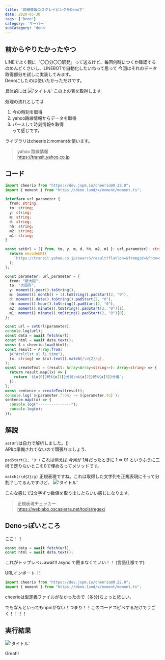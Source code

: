 ```yaml
---
title: '路線情報のスクレイピングをDenoで'
date: 2020-05-30
tags: ['Deno']
category: 'サーバー'
subCategory: 'deno'
---
```


## 前からやりたかったやつ

LINEでよく親に「〇〇分〇〇駅発」って送るけど、毎回何時につくか確認するのめんどくさいし、LINEBOTで自動化したいねって思って
今回はそれのデータ取得部分を試しに実装してみます。\
Denoにしたのは使いたかっただけです。

具体的には !['タイトル'](https://i.gyazo.com/868acb0c4b429561bc36d2dcdb13f000.png)
この上の表を取得します。

処理の流れとしては

1. 今の時刻を取得
2. yahoo路線情報からデータを取得
3. パースして時刻情報を取得\
   って感じです。

ライブラリはcheerioとmomentを使います。

> yahoo 路線情報\
> https://transit.yahoo.co.jp

## コード

```typescript
import cheerio from "https://dev.jspm.io/cheerio@0.22.0";
import { moment } from "https://deno.land/x/moment/moment.ts";

interface url_parameter {
  from: string;
  to: string;
  y: string;
  m: string;
  d: string;
  hh: string;
  m2: string;
  m1: string;
}

const setUrl = ({ from, to, y, m, d, hh, m2, m1 }: url_parameter): string => {
  return encodeURI(
    `https://transit.yahoo.co.jp/search/result?flatlon=&fromgid=&from=${from}&tlatlon=&togid=&to=${to}&viacode=&via=&viacode=&via=&viacode=&via=&y=${y}&m=${m}&d=${d}&hh=${hh}&m2=${m2}&m1=${m1}&type=1&ticket=ic&expkind=1&userpass=1&ws=1&s=1&kw=${to}`,
  );
};

const parameter: url_parameter = {
  from: "新大阪",
  to: "大国町",
  y: moment().year().toString(),
  m: (moment().month() + 1).toString().padStart(2, "0"),
  d: moment().date().toString().padStart(2, "0"),
  hh: moment().hour().toString().padStart(2, "0"),
  m2: moment().minute().toString().padStart(2, "0")[1],
  m1: moment().minute().toString().padStart(2, "0")[0],
};

const url = setUrl(parameter);
console.log(url);
const data = await fetch(url);
const html = await data.text();
const $ = cheerio.load(html);
const result = Array.from(
  $("#rsltlst ul li.time"),
  (x: string) => $(x).text().match(/\d{2}/g),
);
const createText = (result: Array<Array<string>>): Array<string> => {
  return result.map((x) => {
    return `${x[0]}時${x[1]}分発\n${x[2]}時${x[3]}分着`;
  });
};
const sentence = createText(result);
console.log(`${parameter.from} -> ${parameter.to}`);
sentence.map((x) => {
  console.log("---------------");
  console.log(x);
});
```

## 解説

`setUrl`は自力で解析しました。()\
APIは準備されてないので頑張りましょう.

`padStart(2, '0')` これは例えば 今月が 1月だったときに 1 => 01 というふうに二桁で足りないとこを0で埋めるってメソッドです。

`match(/\d{2}/g)` 正規表現ですね。これは取得した文字列を正規表現にそって分割？してるんですけど、
!['タイトル'](https://i.gyazo.com/ca574fd2295a58e5aa54f009ffa85b21.png)

こんな感じで2文字ずつ数値を取り出したらいい感じになります。

> 正規表現チェッカー\
> https://weblabo.oscasierra.net/tools/regex/

## Denoっぽいところ

ここ！！

```typescript
const data = await fetch(url);
const html = await data.text();
```

これがトップレベルawait!! async で囲まなくていい！！ (言語仕様です)

URLインポート！!

```typescript
import cheerio from "https://dev.jspm.io/cheerio@0.22.0";
import { moment } from "https://deno.land/x/moment/moment.ts";
```

cheerioは型定義ファイルがなかったので（多分)ちょっと悲しい。

でもなんといってもnpmがない！つまり！！このコードコピペするだけでうごく！！！！

## 実行結果

!['タイトル'](https://i.gyazo.com/0a5c9721d38c855199634f6eff313704.png)

Great!!
